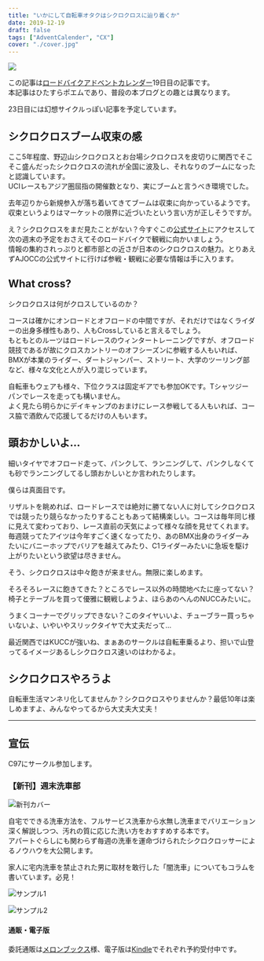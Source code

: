 ```yaml
---
title: "いかにして自転車オタクはシクロクロスに辿り着くか"
date: 2019-12-19
draft: false
tags: ["AdventCalender", "CX"]
cover: "./cover.jpg"
---
```


![ ](./cover.jpg)

この記事は[ロードバイクアドベントカレンダー](https://adventar.org/calendars/4172)19日目の記事です。  
本記事はひたすらポエムであり、普段の本ブログとの趣とは異なります。

23日目には幻想サイクルっぽい記事を予定しています。

## シクロクロスブーム収束の感

ここ5年程度、野辺山シクロクロスとお台場シクロクロスを皮切りに関西でそこそこ盛んだったシクロクロスの流れが全国に波及し、それなりのブームになったと認識しています。  
UCIレースもアジア圏屈指の開催数となり、実にブームと言うべき環境でした。

去年辺りから新規参入が落ち着いてきてブームは収束に向かっているようです。収束というよりはマーケットの限界に近づいたという言い方が正しそうですが。

え？シクロクロスをまだ見たことがない？今すぐこの[公式サイト](https://www.cyclocross.jp/)にアクセスして次の週末の予定をおさえてそのロードバイクで観戦に向かいましょう。  
情報の集約されっぷりと都市部との近さが日本のシクロクロスの魅力。とりあえずAJOCCの公式サイトに行けば参戦・観戦に必要な情報は手に入ります。

## What cross?

シクロクロスは何がクロスしているのか？

コースは確かにオンロードとオフロードの中間ですが、それだけではなくライダーの出身多様性もあり、人もCrossしていると言えるでしょう。  
もともとのルーツはロードレースのウィンタートレーニングですが、オフロード競技であるが故にクロスカントリーのオフシーズンに参戦する人もいれば、BMXが本業のライダー、ダートジャンパー、ストリート、大学のツーリング部など、様々な文化と人が入り混じっています。

自転車もウェアも様々、下位クラスは固定ギアでも参加OKです。Tシャツジーパンでレースを走っても構いません。  
よく見たら明らかにデイキャンプのおまけにレース参戦してる人もいれば、コース脇で酒飲んで応援してるだけの人もいます。

## 頭おかしいよ…

細いタイヤでオフロード走って、パンクして、ランニングして、パンクしなくても砂でランニングしてるし頭おかしいとか言われたりします。

僕らは真面目です。

リザルトを眺めれば、ロードレースでは絶対に勝てない人に対してシクロクロスでは競ったり競らなかったりすることもあって結構楽しい。コースは毎年同じ様に見えて変わっており、レース直前の天気によって様々な顔を見せてくれます。毎週競ってたアイツは今年すごく速くなってたり、あのBMX出身のライダーみたいにバニーホップでバリアを越えてみたり、C1ライダーみたいに急坂を駆け上がりたいという欲望は尽きません。

そう、シクロクロスは中々飽きが来ません。無限に楽しめます。

そろそろレースに飽きてきた？ところでレース以外の時間地べたに座ってない？椅子とテーブルを買って優雅に観戦しようよ、ほらあのへんのNUCCみたいに。

うまくコーナーでグリップできない？このタイヤいいよ、チューブラー買っちゃいないよ、いやいやスリックタイヤで大丈夫だって…

最近関西ではKUCCが強いね、まぁあのサークルは自転車乗るより、担いで山登ってるイメージあるしシクロクロス速いのはわかるよ。

## シクロクロスやろうよ

自転車生活マンネリ化してませんか？シクロクロスやりませんか？最低10年は楽しめますよ、みんなやってるから大丈夫大丈夫！

<Amzn asin="B07TSF99PD" />

---

## 宣伝

C97にサークル参加します。

### 【新刊】週末洗車部

![新刊カバー](./c97cover.jpg)

自宅でできる洗車方法を、フルサービス洗車から水無し洗車までバリエーション深く解説しつつ、汚れの質に応じた洗い方をおすすめする本です。  
アパートぐらしにも関わらず毎週の洗車を運命づけられたシクロクロッサーによるノウハウを大公開します。

家人に宅内洗車を禁止された男に取材を敢行した「闇洗車」についてもコラムを書いています。必見！

![サンプル1](./c97sample1.jpg)

![サンプル2](./c97sample2.jpg)

#### 通販・電子版

委託通販は[メロンブックス](https://www.melonbooks.co.jp/detail/detail.php?product_id=595340)様、電子版は[Kindle](https://amzn.to/34jEM5w)でそれぞれ予約受付中です。
